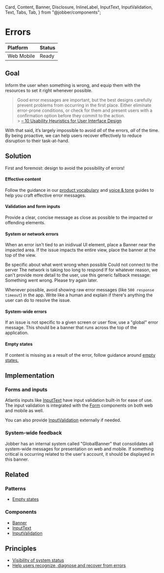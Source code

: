   Card,
  Content,
  Banner,
  Disclosure,
  InlineLabel,
  InputText,
  InputValidation,
  Text,
  Tabs,
  Tab,
} from "@jobber/components";

<Meta title="Patterns/Interaction" />

# Errors

| **Platform**                                                     | **Status**                                     |
| :--------------------------------------------------------------- | :--------------------------------------------- |
| <InlineLabel>Web</InlineLabel> <InlineLabel>Mobile</InlineLabel> | <InlineLabel color="green">Ready</InlineLabel> |

## Goal

Inform the user when something is wrong, and equip them with the resources to
set it right whenever possible.

> Good error messages are important, but the best designs carefully prevent
> problems from occurring in the first place. Either eliminate error-prone
> conditions, or check for them and present users with a confirmation option
> before they commit to the action.<br/> >
> [– 10 Usability Heuristics for User Interface Design](https://www.nngroup.com/articles/ten-usability-heuristics/#toc-5-error-prevention-5)

With that said, it’s largely impossible to avoid _all_ of the errors, _all_ of
the time. By being proactive, we can help users recover effectively to reduce
disruption to their task-at-hand.

## Solution

First and foremost: design to avoid the possibility of errors!

#### Effective content

Follow the guidance in our [product vocabulary](../content/product-vocabulary)
and [voice & tone](../content/voice-and-tone) guides to help you craft effective
error messages.

#### Validation and form inputs

Provide a clear, concise message as close as possible to the impacted or
offending elements.

<Canvas>
  <InputText invalid placeholder="First name" />
  <InputValidation message="First name is required" />
</Canvas>

#### System or network errors

When an error isn't tied to an inidivual UI element, place a Banner near the
impacted area. If the issue impacts the entire view, place the banner at the top
of the view.

<Canvas>
  <Content>
    <Text>Be specific about what went wrong when possible</Text>
    <Banner type="error">
      <Text>Could not connect to the server</Text>
    </Banner>
    <Banner type="error">
      <Text>The network is taking too long to respond</Text>
    </Banner>
    <Text>
      If for whatever reason, we can't provide more detail to the user, use this
      generic fallback message:
    </Text>
    <Banner type="error">
      <Text>Something went wrong. Please try again later.</Text>
    </Banner>
  </Content>
</Canvas>

Whenever possible, avoid showing raw error messages (like
`500 response timeout`) in the app. Write like a human and explain if there's
anything the user can do to resolve the issue.

#### System-wide errors

If an issue is not specific to a given screen or user flow, use a "global" error
message. This should be a banner that runs across the top of the application.

<Figma url="https://www.figma.com/design/HXWXusJPZLmaJNGlKEpiyhXW/Product%2FBase?m=auto&node-id=21651-16&t=Xj6lgTxoUsgsDwGR-1" />

#### Empty states

If content is missing as a result of the error, follow guidance around
[empty states.](../patterns/empty-states)

## Implementation

### Forms and inputs

Atlantis inputs like [InputText](../components/InputText) have input validation
built-in for ease of use. The input validation is integrated with the
[Form](../components/Form) components on both web and mobile as well.

You can also provide [InputValidation](../components/InputValidation) externally
if needed.

### System-wide feedback

Jobber has an internal system called "GlobalBanner" that consolidates all
system-wide messages for presentation on web and mobile. If something critical
is occurring related to the user's account, it should be displayed in this
banner.

## Related

### Patterns

- [Empty states](../patterns/empty-states)

### Components

- [Banner](../components/Banner)
- [InputText](../components/InputValidation)
- [InputValidation](../components/InputValidation)

## Principles

- [Visibility of system status](https://www.nngroup.com/articles/visibility-system-status/)
- [Help users recognize, diagnose and recover from errors](https://www.nngroup.com/articles/ten-usability-heuristics/#toc-9-help-users-recognize-diagnose-and-recover-from-errors-9)
